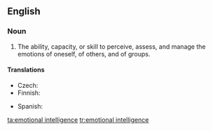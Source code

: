 ==English==
{{wikipedia}}
===Noun===
{{en-noun|-|head=[[emotional]] [[intelligence]]}}

# {{context|psychology|lang=en}} The ability, capacity, or skill to perceive, assess, and manage the emotions of oneself, of others, and of groups.

====Translations====
{{trans-top|ability}}
* Czech: {{t-|cs|emoční inteligence|f}}
* Finnish: {{t-|fi|tunneäly}}
{{trans-mid}}
* Spanish: {{t+|es|inteligencia emocional|f}}
{{trans-bottom}}

[[ta:emotional intelligence]]
[[tr:emotional intelligence]]